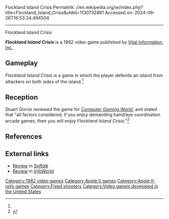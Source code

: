 Flockland Island Crisis
Permalink: //en.wikipedia.org/w/index.php?title=Flockland_Island_Crisis&oldid=1130732881
Accessed on: 2024-06-26T16:53:24.494504



------
Flockland Island Crisis
{{Short description|1982 video game}}
{{Orphan|date=November 2022}}

{{Infobox video game
| publisher = [[Vital Information, Inc]]
| released = 1982
| developer = Kevin Bagley, Roland Love, Garald Van Viver
| platforms = [[Apple II]]
|image = FlocklandIslandCrisis cover.png
|caption = 
|alt = 
}}'''''Flockland Island Crisis''''' is a 1982 video game published by [[Vital Information, Inc.]]

==Gameplay==
''Flockland Island Crisis'' is a game in which the player defends an island from attackers on both sides of the island.<ref name="CGW8"/>

==Reception==
Stuart Gorrie reviewed the game for ''[[Computer Gaming World]]'', and stated that "all factors considered, if you enjoy demanding hand/eye coordination arcade games, then you will enjoy ''Flockland Island Crisis''."<ref name="CGW8">{{cite magazine |last=Gorrie |first=Stuart |title=Micro - Reviews |magazine=Computer Gaming World |date=Jan–Feb 1983 |volume=1 |issue=8 |pages=42}}</ref>

==References==
{{Reflist}}

==External links==
*[https://archive.org/details/softalkv3n01sep1982/page/140/mode/2up Review] in ''[[Softalk]]''
*[https://archive.org/details/bub_gb_FTAEAAAAMBAJ?q=flockland Review] in ''[[InfoWorld]]''

[[Category:1982 video games]]
[[Category:Apple II games]]
[[Category:Apple II-only games]]
[[Category:Fixed shooters]]
[[Category:Video games developed in the United States]]
